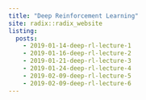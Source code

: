```yaml
---
title: "Deep Reinforcement Learning"
site: radix::radix_website
listing: 
  posts:
    - 2019-01-14-deep-rl-lecture-1
    - 2019-01-16-deep-rl-lecture-2
    - 2019-01-21-deep-rl-lecture-3
    - 2019-01-24-deep-rl-lecture-4
    - 2019-02-09-deep-rl-lecture-5
    - 2019-02-09-deep-rl-lecture-6
---
```

